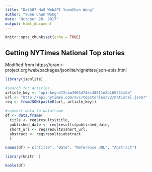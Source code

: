 ```yaml
---
title: "Dat607 Hw9 WebAPI YuenChun Wong"
author: "Yuen Chun Wong"
date: "October 28, 2017"
output: html_document
---
```


```r
knitr::opts_chunk$set(echo = TRUE)
```

## Getting NYTimes National Top stories

Modified from https://cran.r-project.org/web/packages/jsonlite/vignettes/json-apis.html


```r
library(jsonlite)

#search for articles
article_key <- "api-key=472caa3965d74ec48511e3b169351c6a"
url <- "http://api.nytimes.com/svc/topstories/v2/national.json?"
req <- fromJSON(paste0(url, article_key))

#convert data to dataframe
df <- data.frame( 
  title <- req$results$title,
  published_date <- req$results$published_date,
  short_url <- req$results$short_url,
  abstract <- req$results$abstract
  )

names(df) = c("Title", "Date", "Reference URL", "Abstract") 

library(knitr  )

kable(df)


```


